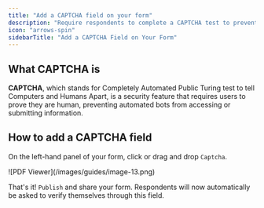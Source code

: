 ```yaml
---
title: "Add a CAPTCHA field on your form"
description: "Require respondents to complete a CAPTCHA test to prevent spam submissions and ensure only humans submit your form."
icon: "arrows-spin"
sidebarTitle: "Add a CAPTCHA Field on Your Form"
---
```


## What CAPTCHA is

**CAPTCHA**, which stands for Completely Automated Public Turing test to tell Computers and Humans Apart, is a security feature that requires users to prove they are human, preventing automated bots from accessing or submitting information.

## How to add a CAPTCHA field

On the left-hand panel of your form, click or drag and drop `Captcha`.

<Frame>
  ![PDF Viewer](/images/guides/image-13.png)
</Frame>

That's it! `Publish` and share your form. Respondents will now automatically be asked to verify themselves through this field.
